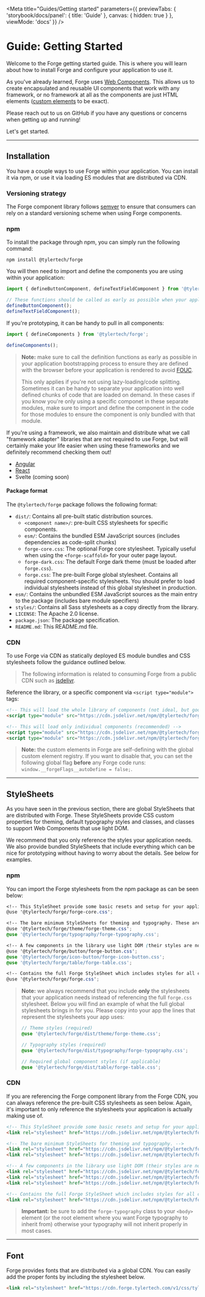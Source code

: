 
<Meta title="Guides/Getting started" parameters={{
  previewTabs: {
    'storybook/docs/panel': { title: 'Guide' },
    canvas: { hidden: true }
  },
  viewMode: 'docs'
}} />

<PageSection>

# Guide: Getting Started

Welcome to the Forge getting started guide. This is where you will learn about how to install Forge and configure your application to use it.

As you've already learned, Forge uses [Web Components][WC]. This allows us to create encapsulated and reusable UI components that work with 
any framework, or no framework at all as the components are just HTML elements ([custom elements][CE] to be exact).

Please reach out to us on GitHub if you have any questions or concerns when getting up and running!

Let's get started.

</PageSection>

---

<PageSection>

## Installation

You have a couple ways to use Forge within your application. You can install it via npm, or use it via loading ES modules that are distributed via CDN.

### Versioning strategy

The Forge component library follows [semver](https://semver.org/) to ensure that consumers can rely on a standard versioning scheme when using Forge components.

### npm

To install the package through npm, you can simply run the following command:

```shell
npm install @tylertech/forge
```

You will then need to import and define the components you are using within your application:

```typescript expanded
import { defineButtonComponent, defineTextFieldComponent } from '@tylertech/forge';

// These functions should be called as early as possible when your application is bootstrapping
defineButtonComponent();
defineTextFieldComponent();
```

If you're prototyping, it can be handy to pull in all components:

```typescript
import { defineComponents } from '@tylertech/forge';

defineComponents();
```

> **Note:** make sure to call the definition functions as early as possible in your application bootstrapping process to ensure they are defined
> with the browser before your application is rendered to avoid [FOUC](https://webkit.org/blog/66/the-fouc-problem/).
>
> This only applies if you're not using lazy-loading/code splitting. Sometimes it can be handy to separate your application into well defined
> chunks of code that are loaded on demand. In these cases if you know you're only using a specific componet in these separate modules, make sure
> to import and define the component in the code for those modules to ensure the component is only bundled with that module.

If you're using a framework, we also maintain and distribute what we call "framework adapter" libraries that are not required to use Forge, but will
certainly make your life easier when using these frameworks and we definitely recommend checking them out!

- [Angular](https://github.com/tyler-technologies-oss/forge-angular)
- [React](https://github.com/tyler-technologies-oss/forge-react)
- Svelte (coming soon)

#### Package format

The `@tylertech/forge` package follows the following format:

- `dist/`: Contains all pre-built static distribution sources.
  - `<component name>/`: pre-built CSS stylesheets for specific components.
  - `esm/`: Contains the bundled ESM JavaScript sources (includes dependencies as code-split chunks)
  - `forge-core.css`: The optional Forge core stylesheet. Typically useful when using the `<forge-scaffold>` for your outer page layout.
  - `forge-dark.css`: The default Forge dark theme (must be loaded after `forge.css`).
  - `forge.css`: The pre-built Forge global stylesheet. Contains all required component-specific stylesheets. You should prefer to load individual stylesheets instead of this global stylesheet in production.
- `esm/`: Contains the unbundled ESM JavaScript sources as the main entry to the package (includes bare module specifiers)
- `styles/`: Contains all Sass stylesheets as a copy directly from the library.
- `LICENSE`: The Apache 2.0 license.
- `package.json`: The package specification.
- `README.md`: This README.md file.

### CDN

To use Forge via CDN as statically deployed ES module bundles and CSS stylesheets follow the guidance outlined below.

> The following information is related to consuming Forge from a public CDN such as [jsdelivr](JSDELIVR).

Reference the library, or a specific component via `<script type="module">` tags:

```html expanded
<!-- This will load the whole library of components (not ideal, but good for prototyping) -->
<script type="module" src="https://cdn.jsdelivr.net/npm/@tylertech/forge@2.0.0/dist/esm/index.js"></script>

<!-- This will load only individual components (recommended) -->
<script type="module" src="https://cdn.jsdelivr.net/npm/@tylertech/forge@2.0.0/dist/esm/button/index.js"></script>
<script type="module" src="https://cdn.jsdelivr.net/npm/@tylertech/forge@2.0.0/dist/esm/text-field/index.js"></script>
```

> **Note:** the custom elements in Forge are self-defining with the global custom element registry. If you want to disable that, you can set the following
> global flag **before** any Forge code runs: `window.__forgeFlags__autoDefine = false;`.

</PageSection>

---

<PageSection>

## StyleSheets

As you have seen in the previous section, there are global StyleSheets that are distributed with Forge. These StyleSheets provide
CSS custom properties for theming, default typography styles and classes, and classes to support Web Components that use light DOM.

We recommend that you only reference the styles your application needs. We also provide bundled StyleSheets that include everything
which can be nice for prototyping without having to worry about the details. See below for examples.

### npm

You can import the Forge stylesheets from the npm package as can be seen below:

```scss expanded
<!-- This StyleSheet provide some basic resets and setup for your application. It is optional. -->
@use '@tylertech/forge/forge-core.css';

<!-- The bare minimum StyleSheets for theming and typography. These are required. -->
@use '@tylertech/forge/theme/forge-theme.css';
@use '@tylertech/forge/typography/forge-typography.css';

<!-- A few components in the library use light DOM (their styles are not ecapsulated by the shadow DOM). You will need to reference these StyleSheets for these components to render properly. -->
@use '@tylertech/forge/button/forge-button.css';
@use '@tylertech/forge/icon-button/forge-icon-button.css';
@use '@tylertech/forge/table/forge-table.css';

<!-- Contains the full Forge StyleSheet which includes styles for all components in the library. -->
@use '@tylertech/forge/forge.css';
```

> **Note:** we always recommend that you include **only** the stylesheets that your application needs instead of referencing the full `forge.css` stylesheet. Below you will
> find an example of what the full global stylesheets brings in for you. Please copy into your app the lines that represent the stylesheets your app uses:
>
> ```sass expanded
> // Theme styles (required)
> @use '@tylertech/forge/dist/theme/forge-theme.css';
> 
> // Typography styles (required)
> @use '@tylertech/forge/dist/typography/forge-typography.css';
> 
> // Required global component styles (if applicable)
> @use '@tylertech/forge/dist/table/forge-table.css';
> ```

### CDN

If you are referencing the Forge component library from the Forge CDN, you can always reference the pre-built CSS stylesheets as seen below. Again, it's important to only 
reference the stylesheets your application is actually making use of.

```html expanded
<!-- This StyleSheet provide some basic resets and setup for your application. It is optional. -->
<link rel="stylesheet" href="https://cdn.jsdelivr.net/npm/@tylertech/forge@2.0.0/dist/forge-core.css">

<!-- The bare minimum StyleSheets for theming and typography. -->
<link rel="stylesheet" href="https://cdn.jsdelivr.net/npm/@tylertech/forge@2.0.0/dist/theme/forge-theme.css">
<link rel="stylesheet" href="https://cdn.jsdelivr.net/npm/@tylertech/forge@2.0.0/dist/typography/forge-typography.css">

<!-- A few components in the library use light DOM (their styles are not ecapsulated by the shadow DOM). You will need to reference these StyleSheets for these components to render properly. -->
<link rel="stylesheet" href="https://cdn.jsdelivr.net/npm/@tylertech/forge@2.0.0/dist/button/forge-button.css">
<link rel="stylesheet" href="https://cdn.jsdelivr.net/npm/@tylertech/forge@2.0.0/dist/icon-button/forge-icon-button.css">
<link rel="stylesheet" href="https://cdn.jsdelivr.net/npm/@tylertech/forge@2.0.0/dist/table/forge-table.css">

<!-- Contains the full Forge StyleSheet which includes styles for all components in the library. -->
<link rel="stylesheet" href="https://cdn.jsdelivr.net/npm/@tylertech/forge@2.0.0/dist/forge.css">
```

> **Important:** be sure to add the `forge-typography` class to your `<body>` element (or the root element where you want Forge typography to inherit from) otherwise your typography
> will not inherit properly in most cases.

</PageSection>

---

<PageSection>

## Font

Forge provides fonts that are distributed via a global CDN. You can easily add the proper fonts by including the stylesheet below.

```html
<link rel="stylesheet" href="https://cdn.forge.tylertech.com/v1/css/tyler-font.css">
```

</PageSection>

[WC]: https://developer.mozilla.org/en-US/docs/Web/Web_Components
[CE]: https://web.dev/custom-elements-v1/
[JSDELIVR]: https://cdn.jsdelivr.net/npm/@tylertech/forge@2.0.0/dist/esm/

